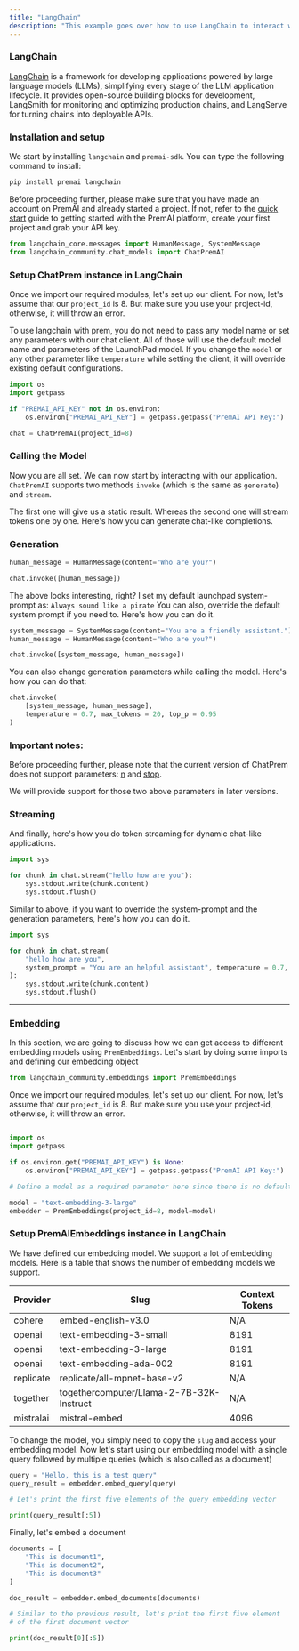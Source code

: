 ```yaml
---
title: "LangChain"
description: "This example goes over how to use LangChain to interact with different chat models using `ChatPremAI`"
---
```


### LangChain

[LangChain](https://github.com/langchain-ai/langchain) is a framework for developing applications powered by large language models (LLMs), simplifying every stage of the LLM application lifecycle. It provides open-source building blocks for development, LangSmith for monitoring and optimizing production chains, and LangServe for turning chains into deployable APIs.


### Installation and setup

We start by installing `langchain` and `premai-sdk`. You can type the following command to install:

```bash
pip install premai langchain
```

Before proceeding further, please make sure that you have made an account on PremAI and already started a project. If not, refer to the [quick start](https://docs.premai.io/introduction) guide to getting started with the PremAI platform, create your first project and grab your API key.

```python
from langchain_core.messages import HumanMessage, SystemMessage
from langchain_community.chat_models import ChatPremAI
```

### Setup ChatPrem instance in LangChain 

Once we import our required modules, let's set up our client. For now, let's assume that our `project_id` is 8. But make sure you use your project-id, otherwise, it will throw an error.

To use langchain with prem, you do not need to pass any model name or set any parameters with our chat client. All of those will use the default model name and parameters of the LaunchPad model. 
<Note>
If you change the `model` or any other parameter like `temperature` while setting the client, it will override existing default configurations. 
</Note>
```python
import os
import getpass

if "PREMAI_API_KEY" not in os.environ:
    os.environ["PREMAI_API_KEY"] = getpass.getpass("PremAI API Key:")

chat = ChatPremAI(project_id=8)
```

### Calling the Model

Now you are all set. We can now start by interacting with our application. `ChatPremAI` supports two methods `invoke` (which is the same as `generate`) and `stream`. 

The first one will give us a static result. Whereas the second one will stream tokens one by one. Here's how you can generate chat-like completions. 

### Generation

```python
human_message = HumanMessage(content="Who are you?")

chat.invoke([human_message])
```

The above looks interesting, right? I set my default launchpad system-prompt as: `Always sound like a pirate` You can also, override the default system prompt if you need to. Here's how you can do it. 

```python
system_message = SystemMessage(content="You are a friendly assistant.")
human_message = HumanMessage(content="Who are you?")

chat.invoke([system_message, human_message])
```

You can also change generation parameters while calling the model. Here's how you can do that:

```python
chat.invoke(
    [system_message, human_message],
    temperature = 0.7, max_tokens = 20, top_p = 0.95
)
```


### Important notes:

Before proceeding further, please note that the current version of ChatPrem does not support parameters: [n](https://platform.openai.com/docs/api-reference/chat/create#chat-create-n) and [stop](https://platform.openai.com/docs/api-reference/chat/create#chat-create-stop).  

We will provide support for those two above parameters in later versions. 

### Streaming

And finally, here's how you do token streaming for dynamic chat-like applications. 

```python
import sys

for chunk in chat.stream("hello how are you"):
    sys.stdout.write(chunk.content)
    sys.stdout.flush()
```

Similar to above, if you want to override the system-prompt and the generation parameters, here's how you can do it. 

```python
import sys

for chunk in chat.stream(
    "hello how are you",
    system_prompt = "You are an helpful assistant", temperature = 0.7, max_tokens = 20
):
    sys.stdout.write(chunk.content)
    sys.stdout.flush()
```
----
### Embedding

In this section, we are going to discuss how we can get access to different embedding models using `PremEmbeddings`. Let's start by doing some imports and defining our embedding object

```python
from langchain_community.embeddings import PremEmbeddings
```

Once we import our required modules, let's set up our client. For now, let's assume that our `project_id` is 8. But make sure you use your project-id, otherwise, it will throw an error.


```python

import os
import getpass

if os.environ.get("PREMAI_API_KEY") is None:
    os.environ["PREMAI_API_KEY"] = getpass.getpass("PremAI API Key:")

# Define a model as a required parameter here since there is no default embedding model

model = "text-embedding-3-large"
embedder = PremEmbeddings(project_id=8, model=model)
```
### Setup PremAIEmbeddings instance in LangChain
We have defined our embedding model. We support a lot of embedding models. Here is a table that shows the number of embedding models we support. 


| Provider    | Slug                                     | Context Tokens |
|-------------|------------------------------------------|----------------|
| cohere      | embed-english-v3.0                       | N/A            |
| openai      | text-embedding-3-small                   | 8191           |
| openai      | text-embedding-3-large                   | 8191           |
| openai      | text-embedding-ada-002                   | 8191           |
| replicate   | replicate/all-mpnet-base-v2              | N/A            |
| together    | togethercomputer/Llama-2-7B-32K-Instruct | N/A            |
| mistralai   | mistral-embed                            | 4096           |

To change the model, you simply need to copy the `slug` and access your embedding model. Now let's start using our embedding model with a single query followed by multiple queries (which is also called as a document)

```python
query = "Hello, this is a test query"
query_result = embedder.embed_query(query)

# Let's print the first five elements of the query embedding vector

print(query_result[:5])
```

Finally, let's embed a document

```python
documents = [
    "This is document1",
    "This is document2",
    "This is document3"
]

doc_result = embedder.embed_documents(documents)

# Similar to the previous result, let's print the first five element
# of the first document vector

print(doc_result[0][:5])
```